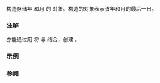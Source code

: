 {{cpp/chrono/year_month_day_last/title|1=year_month_day_last}}
{{cpp/chrono/year_month_day_last/navbar}}
{{ddcl|since=c++20|
constexpr year_month_day_last( const std::chrono::year&amp; y,
                               const std::chrono::month_day_last&amp; mdl ) noexcept;
}}

构造存储年 {{c|y}} 和月 {{c|mdl.month()}} 的 {{tt|year_month_day_last}} 对象。构造的对象表示该年和月的最后一日。

=== 注解 ===
亦能通过用 {{tt|operator/}} 将 {{lc|std::chrono::year_month}} 与 {{lc|std::chrono::last}} 结合，创建 {{tt|year_month_day_last}}。

===示例===
{{example
|code=
#include &lt;chrono&gt;
#include &lt;iostream&gt;

int main()
{
    std::cout &lt;&lt; "给定年份所有月最后一日为:\n";

    constexpr std::chrono::year year{2021};

    for (int i{1}; i &lt;= 12; ++i)
    {
        const std::chrono::month_day_last mdl{std::chrono::month(i) / std::chrono::last};
        const std::chrono::year_month_day_last ymdl{year, mdl};
        std::cout &lt;&lt; ymdl &lt;&lt; " day: " &lt;&lt; ymdl.day() &lt;&lt; '\n';
    }
}
|p=true
|output=&lt;!--compiled with https://github.com/HowardHinnant/date/blob/master/include/date/date.h to obtain this result:--&gt;
给定年份所有月最后一日为: 
2021/Jan/last day: 31
2021/Feb/last day: 28
2021/Mar/last day: 31
2021/Apr/last day: 30
2021/May/last day: 31
2021/Jun/last day: 30
2021/Jul/last day: 31
2021/Aug/last day: 31
2021/Sep/last day: 30
2021/Oct/last day: 31
2021/Nov/last day: 30
2021/Dec/last day: 31
}}

=== 参阅 ===
{{dsc begin}}
{{dsc inc|cpp/chrono/dsc operator/}}
{{dsc end}}

{{langlinks|de|en|es|fr|ja|ru}}